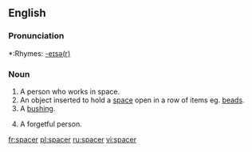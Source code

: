 ==English==

===Pronunciation===
*:Rhymes: [[Rhymes:English:-eɪsə(r)|-eɪsə(r)]]

===Noun===
{{en-noun}}

# A person who works in space.
# An object inserted to hold a [[space]] open in a row of items eg. [[beads]].
# A [[bushing]].
# {{slang}} A forgetful person.

[[fr:spacer]]
[[pl:spacer]]
[[ru:spacer]]
[[vi:spacer]]